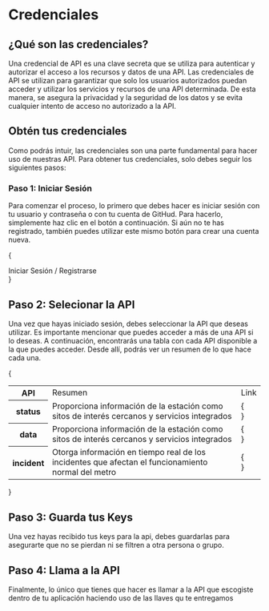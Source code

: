 

# Credenciales
## ¿Qué son las credenciales?
Una credencial de API es una clave secreta que se utiliza para autenticar y autorizar el acceso a los recursos y datos de una API.
Las credenciales de API se utilizan para garantizar que solo los usuarios autorizados puedan acceder y utilizar los servicios y recursos de una API determinada. De esta manera, se asegura la privacidad y la seguridad de los datos y se evita cualquier intento de acceso no autorizado a la API.

## Obtén tus credenciales
Como podrás intuir, las credenciales son una parte fundamental para hacer uso de nuestras API. Para obtener tus credenciales, solo debes seguir los siguientes pasos:

### Paso 1: Iniciar Sesión
Para comenzar el proceso, lo primero que debes hacer es iniciar sesión con tu usuario y contraseña o con tu cuenta de GitHud. Para hacerlo, simplemente haz clic en el botón a continuación. Si aún no te has registrado, también puedes utilizar este mismo botón para crear una cuenta nueva.

{<div className="row">

<Link className="btn default" href="hola">Iniciar Sesión / Registrarse</Link>
</div>}

## Paso 2: Selecionar la API
Una vez que hayas iniciado sesión, debes seleccionar la API que deseas utilizar. Es importante mencionar que puedes acceder a más de una API si lo deseas. A continuación, encontrarás una tabla con cada API disponible a la que puedes acceder. Desde allí, podrás ver un resumen de lo que hace cada una.

{

<table>
    <tr>
        <th>API</th>
        <td>Resumen</td>
        <td>Link</td>
    </tr>
   <tr>
        <th><Link className="contrast" href="/docs/api/status">status</Link></th>
        <td>Proporciona información de la estación como sitos de interés cercanos y servicios integrados  </td>
        <td>{<div className="row"><Link className="btn default" href="/docs/api/status"></Link></div>}</td>
    </tr>
    <tr>
        <th><Link className="contrast" href="/docs/api/data">data</Link></th>
        <td>Proporciona información de la estación como sitos de interés cercanos y servicios integrados  </td>
        <td>{<div className="row"><Link className="btn default" href="/docs/api/data"></Link></div>}</td>
    </tr>
    <tr>
        <th><Link className="contrast" href="/docs/api/incident">incident</Link></th>
        <td>Otorga información en tiempo real de los incidentes que afectan el funcionamiento normal del metro </td>
        <td>{<div className="row"><Link className="btn default" href="/docs/api/incident"></Link></div>}</td>
    </tr>
</table>

}

## Paso 3: Guarda tus Keys
Una vez hayas recibido tus keys para la api, debes guardarlas para asegurarte que no se pierdan ni se filtren a otra persona o grupo.

## Paso 4: Llama a la API
Finalmente, lo único que tienes que hacer es llamar a la API que escogiste dentro de tu aplicación haciendo uso de las llaves qu te entregamos